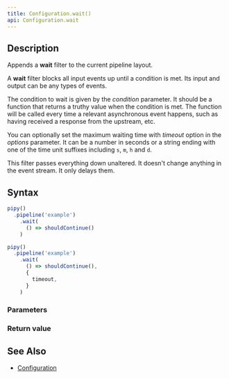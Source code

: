 ```yaml
---
title: Configuration.wait()
api: Configuration.wait
---
```


## Description

Appends a **wait** filter to the current pipeline layout.

A **wait** filter blocks all input events up until a condition is met. Its input and output can be any types of events.

<FilterDiagram
  name="wait"
  input="Event"
  output="Event"
/>

The condition to wait is given by the _condition_ parameter. It should be a function that returns a truthy value when the condition is met. The function will be called every time a relevant asynchronous event happens, such as having received a response from the upstream, etc.

You can optionally set the maximum waiting time with _timeout_ option in the _options_ parameter. It can be a number in seconds or a string ending with one of the time unit suffixes including `s`, `m`, `h` and `d`.

This filter passes everything down unaltered. It doesn't change anything in the event stream. It only delays them.

## Syntax

``` js
pipy()
  .pipeline('example')
    .wait(
      () => shouldContinue()
    )

pipy()
  .pipeline('example')
    .wait(
      () => shouldContinue(),
      {
        timeout,
      }
    )
```

### Parameters

<Parameters/>

### Return value

<ReturnValue/>

## See Also

* [Configuration](/reference/api/Configuration)
